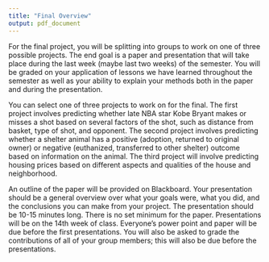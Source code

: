```yaml
---
title: "Final Overview"
output: pdf_document
---
```


For the final project, you will be splitting into groups to work on one of three possible projects. The end goal is a paper and presentation that will take place during the last week (maybe last two weeks) of the semester. You will be graded on your application of lessons we have learned throughout the semester as well as your ability to explain your methods both in the paper and during the presentation.

You can select one of three projects to work on for the final. The first project involves predicting whether late NBA star Kobe Bryant makes or misses a shot based on several factors of the shot, such as distance from basket, type of shot, and opponent. The second project involves predicting whether a shelter animal has a positive (adoption, returned to original owner) or negative (euthanized, transferred to other shelter) outcome based on information on the animal. The third project will involve predicting housing prices based on different aspects and qualities of the house and neighborhood.

An outline of the paper will be provided on Blackboard. Your presentation should be a general overview over what your goals were, what you did, and the conclusions you can make from your project. The presentation should be 10-15 minutes long. There is no set minimum for the paper. Presentations will be on the 14th week of class. Everyone's power point and paper will be due before the first presentations. You will also be asked to grade the contributions of all of your group members; this will also be due before the presentations.